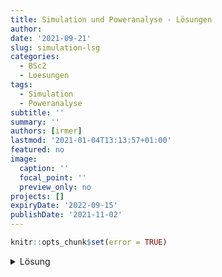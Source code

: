 ```yaml
---
title: Simulation und Poweranalyse - Lösungen
author: 
date: '2021-09-21'
slug: simulation-lsg
categories:
  - BSc2
  - Loesungen
tags:
  - Simulation
  - Poweranalyse
subtitle: ''
summary: ''
authors: [irmer]
lastmod: '2021-01-04T13:13:57+01:00'
featured: no
image:
  caption: ''
  focal_point: ''
  preview_only: no
projects: []
expiryDate: '2022-09-15'
publishDate: '2021-11-02'
---
```


```r
knitr::opts_chunk$set(error = TRUE)
```


<details><summary>Lösung</summary>
 
</details>
